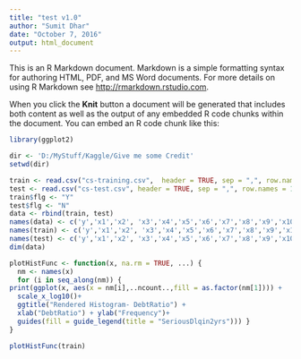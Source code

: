 ---
title: "test v1.0"
author: "Sumit Dhar"
date: "October 7, 2016"
output: html_document
---

This is an R Markdown document. Markdown is a simple formatting syntax for authoring HTML, PDF, and MS Word documents. For more details on using R Markdown see <http://rmarkdown.rstudio.com>.

When you click the **Knit** button a document will be generated that includes both content as well as the output of any embedded R code chunks within the document. You can embed an R code chunk like this:

```{r}

library(ggplot2)

dir <- 'D:/MyStuff/Kaggle/Give me some Credit'
setwd(dir)

train <- read.csv("cs-training.csv",  header = TRUE, sep = ",", row.names = 1)
test <- read.csv("cs-test.csv", header = TRUE, sep = ",", row.names = 1)
train$flg <- "Y"
test$flg <- "N"
data <- rbind(train, test)
names(data) <- c('y','x1','x2', 'x3','x4','x5','x6','x7','x8','x9','x10','flg')
names(train) <- c('y','x1','x2', 'x3','x4','x5','x6','x7','x8','x9','x10','flg')
names(test) <- c('y','x1','x2', 'x3','x4','x5','x6','x7','x8','x9','x10','flg')
dim(data)

plotHistFunc <- function(x, na.rm = TRUE, ...) {
  nm <- names(x)
  for (i in seq_along(nm)) {
print(ggplot(x, aes(x = nm[i],..ncount..,fill = as.factor(nm[1]))) +   geom_histogram(bins= 300, na.rm = TRUE)+
  scale_x_log10()+
  ggtitle("Rendered Histogram- DebtRatio") +
  xlab("DebtRatio") + ylab("Frequency")+
  guides(fill = guide_legend(title = "SeriousDlqin2yrs"))) }
}

plotHistFunc(train)


```

